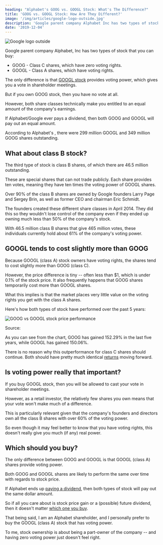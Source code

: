 ```yaml
---
heading: "Alphabet's GOOG vs. GOOGL Stock: What's The Difference?"
title: 'GOOG vs. GOOGL Stock: How Are They Different?'
image: '/img/articles/google-logo-outside.jpg'
description: 'Google parent company Alphabet Inc has two types of stocks that you can buy: GOOG and GOOGL. The main difference between them has to do with voting power.'
date: '2019-12-04'
---
```


<img
	src="/img/articles/google-logo-outside.jpg"
	alt="Google logo outside"
	width={1200}
	height={630}
/>

Google parent company Alphabet, Inc has two types of stock that you can buy:

-  GOOG - Class C shares, which have zero voting rights.
-  GOOGL - Class A shares, which have voting rights.

The only difference is that [GOOGL stock](/stocks/googl/) provides voting power, which gives you a vote in shareholder meetings.

But if you own GOOG stock, then you have no vote at all.

However, both share classes technically make you entitled to an equal amount of the company's earnings.

If Alphabet/Google ever pays a dividend, then both GOOG and GOOGL will pay out an equal amount.

According to Alphabet's <External url="https://www.sec.gov/Archives/edgar/data/1652044/000165204419000004/goog10-kq42018.htm" text="annual report for 2018" />, there were 299 million GOOGL and 349 million GOOG shares outstanding.

## What about class B stock?

The third type of stock is class B shares, of which there are 46.5 million outstanding.

These are special shares that can not trade publicly. Each share provides ten votes, meaning they have ten times the voting power of GOOGL shares.

Over 90% of the class B shares are owned by Google founders Larry Page and Sergey Brin, as well as former CEO and chairman Eric Schmidt.

The founders created these different share classes in April 2014. They did this so they wouldn't lose control of the company even if they ended up owning much less than 50% of the company's stock.

With 46.5 million class B shares that give 465 million votes, these individuals currently hold about 61% of the company's voting power.

## GOOGL tends to cost slightly more than GOOG

Because GOOGL (class A) stock owners have voting rights, the shares tend to cost slightly more than GOOG (class C).

However, the price difference is tiny -- often less than $1, which is under 0.1% of the stock price. It also frequently happens that GOOG shares temporarily cost more than GOOGL shares.

What this implies is that the market places very little value on the voting rights you get with the class A shares.

Here's how both types of stock have performed over the past 5 years:

<img
	src="/img/articles/goog-vs-googl-stock-price-performance.png"
	alt="GOOG vs GOOGL stock price performance"
	width={627}
	height={393}
	loading="lazy"
	className="add-border"
/>

Source: <External url="https://www.google.com/finance" text="Google Finance" />

As you can see from the chart, GOOG has gained 152.29% in the last five years, while GOOGL has gained 150.06%.

There is no reason why this outperformance for class C shares should continue. Both should have pretty much identical [returns](/average-monthly-stock-returns/) moving forward.

## Is voting power really that important?

If you buy GOOGL stock, then you will be allowed to cast your vote in shareholder meetings.

However, as a retail investor, the relatively few shares you own means that your vote won't make much of a difference.

This is particularly relevant given that the company's founders and directors own all the class B shares with over 60% of the voting power.

So even though it may feel better to know that you have voting rights, this doesn't really give you much (if any) real power.

## Which should you buy?

The only difference between GOOG and GOOGL is that GOOGL (class A) shares provide voting power.

Both GOOG and GOOGL shares are likely to perform the same over time with regards to stock price.

If Alphabet ends up [paying a dividend](/how-often-are-dividends-paid/), then both types of stock will pay out the same dollar amount.

So if all you care about is stock price gain or a (possible) future dividend, then it doesn't matter [which one you buy](/how-to-buy-stocks-online/).

That being said, I am an Alphabet shareholder, and I personally prefer to buy the GOOGL (class A) stock that has voting power.

To me, stock ownership is about being a part-owner of the company -- and having zero voting power just doesn't feel right.
